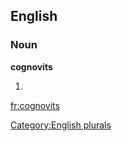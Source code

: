 ==English==

===Noun===
'''cognovits'''

# {{plural of|[[cognovit]]}}

[[Category:English plurals]]

[[fr:cognovits]]
